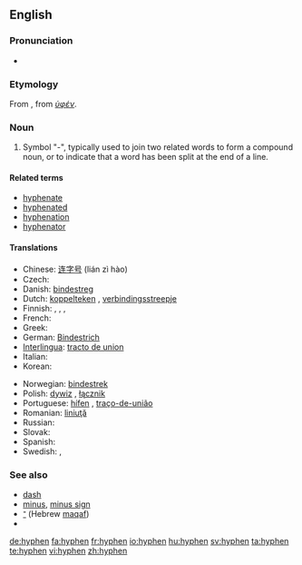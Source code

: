 {{Punctuation marks}}
==English==

===Pronunciation===
*{{rhymes|-aɪfən}}

===Etymology===
From {{LL.}}, from {{AGr.}} ''[[ὑφέν]]''.

===Noun===
{{en-noun}}

# Symbol "-", typically used to join two related words to form a compound noun, or to indicate that a word has been split at the end of a line.

====Related terms====
*[[hyphenate]]
*[[hyphenated]]
*[[hyphenation]]
*[[hyphenator]]

====Translations====
{{trans-top|symbol used to join words or to indicate a word has been split}}
* Chinese: [[连字号]] (lián zì hào)
* Czech: {{t-|cs|spojovník|m}}
* Danish: [[bindestreg]]
* Dutch: [[koppelteken]] {{n}}, [[verbindingsstreepje]] {{n}}
* Finnish: {{t-|fi|tavuviiva}}, {{t-|fi|yhdysmerkki}}, {{t-|fi|yhdysviiva}}, {{t-|fi|väliviiva}}
* French: {{t+|fr|trait d'union|m}}
* Greek: {{t+|el|ενωτικό|n|sc=Grek}}
* German: [[Bindestrich]] {{m}}
* [[Interlingua]]: [[tracto de union]]
* Italian: {{t+|it|trattino|m}}
* Korean: {{t-|ko|붙임표|tr=buchimpyo|sc=Hang}}
{{trans-mid}}
* Norwegian: [[bindestrek]] {{m}}
* Polish: [[dywiz]] {{m}}, [[łącznik]] {{m}}
* Portuguese: [[hífen]] {{m}}, [[traço-de-união]] {{m}}
* Romanian: [[liniuţă]] {{f}}
* Russian: {{t+|ru|дефис|m|sc=Cyrl}}
* Slovak: {{t-|sk|pomlčka|f}}
* Spanish: {{t-|es|guión|m}}
* Swedish: {{t+|sv|bindestreck|n}}, {{t+|sv|divis}}
{{trans-bottom}}

===See also===
*[[dash]]
*[[minus]], [[minus sign]]
*[[־]] (Hebrew [[maqaf]])
*{{pedialite}}

[[de:hyphen]]
[[fa:hyphen]]
[[fr:hyphen]]
[[io:hyphen]]
[[hu:hyphen]]
[[sv:hyphen]]
[[ta:hyphen]]
[[te:hyphen]]
[[vi:hyphen]]
[[zh:hyphen]]